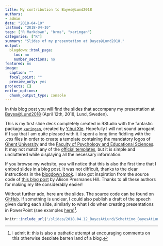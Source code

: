 ```yaml
---
title: My contribution to Bayes@Lund2018
authors:
- admin
date: "2018-04-10"
lastmod: "2018-04-10"
tags: ["R Markdown", "brms", "xaringan"]
categories: ["R"]
summary: "Slides of my presentation at Bayes@Lund2018."
output:
  blogdown::html_page:
    toc: no
    number_sections: no
featured: no
image:
  caption: ""
  focal_point: ""
  preview_only: yes
projects: []
editor_options: 
  chunk_output_type: console
---
```


In this blog post you will find the slides that accompany my presentation at [Bayes@Lund2018](https://bayesat.github.io/lund2018/bayes_at_lund_2018.html) (April 12th, 2018, Lund, Sweden).   
   
This is my first slide deck completely created in RStudio with the fantastic package [```xaringan```](https://slides.yihui.name/xaringan/#1), created by [Yihui Xie](https://github.com/yihui). Hopefully I will not sound arrogant if I say that I am quite pleased with it. I spent a long time fiddling with the *.css* files in order to create a template containing the mandatory logos of [Ghent University](https://www.ugent.be/en) and the [Faculty of Psychology and Educational Sciences](https://www.ugent.be/pp/en). It may not match any of the [official templates](https://styleguide.ugent.be/templates/digital.html#presentation-slides), but it is simple and uncluttered while displaying all the necessary information.   
   
If you browse my website, you will notice that this is also the first time that I embed slides in a blog post. It was not difficult, thanks to the clear instructions in the [blogdown book](https://bookdown.org/yihui/blogdown/). I also got inspiration from the source code of [this blog post](https://alison.rbind.io/post/r-ladies-slides/) by Alison Presmanes Hill. Thanks to all these authors for making my life considerably easier!   
   
Without further ado, here are the slides. The source code can be found on [GitHub](https://github.com/aschetti/Bayes-Lund-2018).  If something is unclear, I could also publish a draft of the speech given during each slide, similarly to what I do when creating presentations in PowerPoint (see examples [here](https://osf.io/6kny7/))[^1].

```r

knitr::include_url('/slides/2018.04.12_BayesAtLund/Schettino_BayesAtLund2018.html')

```

[^1]: I admit it: this is also a pathetic attempt at encouraging comments on this otherwise desolate barren land of a blog.


